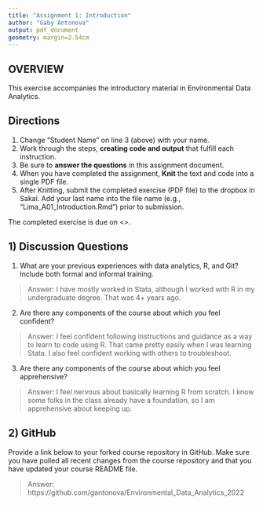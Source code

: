 ```yaml
---
title: "Assignment 1: Introduction"
author: "Gaby Antonova"
output: pdf_document
geometry: margin=2.54cm
---
```


## OVERVIEW

This exercise accompanies the introductory material in Environmental Data Analytics. 

## Directions
1. Change "Student Name" on line 3 (above) with your name.
3. Work through the steps, **creating code and output** that fulfill each instruction.
4. Be sure to **answer the questions** in this assignment document.
6. When you have completed the assignment, **Knit** the text and code into a single PDF file.
8. After Knitting, submit the completed exercise (PDF file) to the dropbox in Sakai. Add your last name into the file name (e.g., "Lima_A01_Introduction.Rmd") prior to submission.

The completed exercise is due on <>.

## 1) Discussion Questions

1. What are your previous experiences with data analytics, R, and Git? Include both formal and informal training.

> Answer: I have mostly worked in Stata, although I worked with R in my undergraduate degree. That was 4+ years ago. 

2. Are there any components of the course about which you feel confident?

> Answer: I feel confident following instructions and guidance as a way to learn to code using R. That came pretty easily when I was learning Stata. I also feel confident working with others to troubleshoot. 

3. Are there any components of the course about which you feel apprehensive?

> Answer: I feel nervous about basically learning R from scratch. I know some folks in the class already have a foundation, so I am apprehensive about keeping up. 


## 2) GitHub

Provide a link below to your forked course repository in GitHub. Make sure you have pulled all recent changes from the course repository  and that you have updated your course README file. 

> Answer: https://github.com/gantonova/Environmental_Data_Analytics_2022


